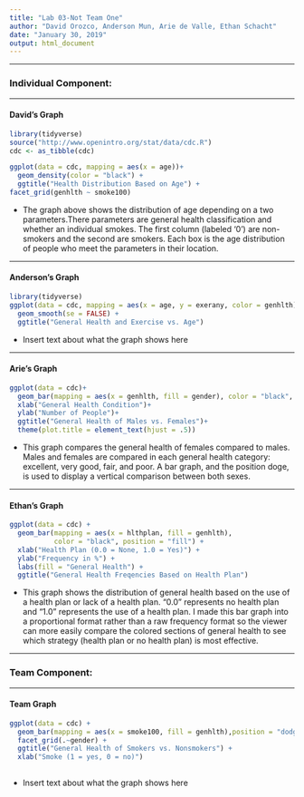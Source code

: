 ---
title: "Lab 03-Not Team One"
author: "David Orozco, Anderson Mun, Arie de Valle, Ethan Schacht"
date: "January 30, 2019"
output: html_document
---
****
### Individual Component:
*****
#### David's Graph
```{r,  echo = FALSE, message = FALSE}
library(tidyverse)
source("http://www.openintro.org/stat/data/cdc.R")
cdc <- as_tibble(cdc)

```
```{r,  echo = FALSE, message = FALSE}
ggplot(data = cdc, mapping = aes(x = age))+
  geom_density(color = "black") +
  ggtitle("Health Distribution Based on Age") +
facet_grid(genhlth ~ smoke100)
```

* The graph above shows the distribution of age depending on a two parameters.There parameters are general health classification and whether an individual smokes. The first column (labeled '0') are non-smokers and the second are smokers. Each box is the age distribution of people who meet the parameters in their location. 

****
#### Anderson's Graph

```{r, echo = FALSE, message = FALSE}
library(tidyverse)
ggplot(data = cdc, mapping = aes(x = age, y = exerany, color = genhlth)) +
  geom_smooth(se = FALSE) +
  ggtitle("General Health and Exercise vs. Age")
```

* Insert text about what the graph shows here

****
#### Arie's Graph
```{r ggplot, echo = FALSE, message = FALSE}

ggplot(data = cdc)+
  geom_bar(mapping = aes(x = genhlth, fill = gender), color = "black", position = "dodge")+
  xlab("General Health Condition")+
  ylab("Number of People")+
  ggtitle("General Health of Males vs. Females")+
  theme(plot.title = element_text(hjust = .5))


```

* This graph compares the general health of females compared to males. Males and females are compared in each general health category: excellent, very good, fair, and poor. A bar graph, and the position doge, is used to display a vertical comparison between both sexes.

****
#### Ethan's Graph
```{r, echo = FALSE, message = FALSE}
ggplot(data = cdc) +
  geom_bar(mapping = aes(x = hlthplan, fill = genhlth), 
           color = "black", position = "fill") +
  xlab("Health Plan (0.0 = None, 1.0 = Yes)") +
  ylab("Frequency in %") +
  labs(fill = "General Health") +
  ggtitle("General Health Freqencies Based on Health Plan")
```
 * This graph shows the distribution of general health based on the use of a health plan or lack of a health plan.  "0.0" represents no health plan and "1.0" represents the use of a health plan.  I made this bar graph into a proportional format rather than a raw frequency format so the viewer can more easily compare the colored sections of general health to see which strategy (health plan or no health plan) is most effective.
 
****
### Team Component:
*****
#### Team Graph
 
```{r,  echo = FALSE, message = FALSE} 
ggplot(data = cdc) + 
  geom_bar(mapping = aes(x = smoke100, fill = genhlth),position = "dodge")+ 
  facet_grid(.~gender) + 
  ggtitle("General Health of Smokers vs. Nonsmokers") + 
  xlab("Smoke (1 = yes, 0 = no)") 
 
```

* Insert text about what the graph shows here